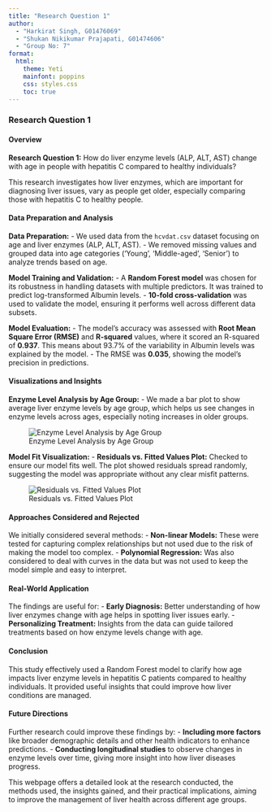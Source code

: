 ```yaml
---
title: "Research Question 1"
author: 
  - "Harkirat Singh, G01476069"
  - "Shukan Nikikumar Prajapati, G01474606"
  - "Group No: 7"
format: 
  html:
    theme: Yeti
    mainfont: poppins
    css: styles.css
    toc: true
---
```


### Research Question 1

#### Overview

**Research Question 1:** How do liver enzyme levels (ALP, ALT, AST) change with age in people with hepatitis C compared to healthy individuals?

This research investigates how liver enzymes, which are important for diagnosing liver issues, vary as people get older, especially comparing those with hepatitis C to healthy people.

#### Data Preparation and Analysis

**Data Preparation:** - We used data from the `hcvdat.csv` dataset focusing on age and liver enzymes (ALP, ALT, AST). - We removed missing values and grouped data into age categories ('Young', 'Middle-aged', 'Senior') to analyze trends based on age.

**Model Training and Validation:** - A **Random Forest model** was chosen for its robustness in handling datasets with multiple predictors. It was trained to predict log-transformed Albumin levels. - **10-fold cross-validation** was used to validate the model, ensuring it performs well across different data subsets.

**Model Evaluation:** - The model's accuracy was assessed with **Root Mean Square Error (RMSE)** and **R-squared** values, where it scored an R-squared of **0.937**. This means about 93.7% of the variability in Albumin levels was explained by the model. - The RMSE was **0.035**, showing the model's precision in predictions.

#### Visualizations and Insights

**Enzyme Level Analysis by Age Group:** - We made a bar plot to show average liver enzyme levels by age group, which helps us see changes in enzyme levels across ages, especially noting increases in older groups.

![Enzyme Level Analysis by Age Group](RQ1-2.png)

**Model Fit Visualization:** - **Residuals vs. Fitted Values Plot:** Checked to ensure our model fits well. The plot showed residuals spread randomly, suggesting the model was appropriate without any clear misfit patterns.

![Residuals vs. Fitted Values Plot](RQ1-3.png)

#### Approaches Considered and Rejected

We initially considered several methods: - **Non-linear Models:** These were tested for capturing complex relationships but not used due to the risk of making the model too complex. - **Polynomial Regression:** Was also considered to deal with curves in the data but was not used to keep the model simple and easy to interpret.

#### Real-World Application

The findings are useful for: - **Early Diagnosis:** Better understanding of how liver enzymes change with age helps in spotting liver issues early. - **Personalizing Treatment:** Insights from the data can guide tailored treatments based on how enzyme levels change with age.

#### Conclusion

This study effectively used a Random Forest model to clarify how age impacts liver enzyme levels in hepatitis C patients compared to healthy individuals. It provided useful insights that could improve how liver conditions are managed.

#### Future Directions

Further research could improve these findings by: - **Including more factors** like broader demographic details and other health indicators to enhance predictions. - **Conducting longitudinal studies** to observe changes in enzyme levels over time, giving more insight into how liver diseases progress.

This webpage offers a detailed look at the research conducted, the methods used, the insights gained, and their practical implications, aiming to improve the management of liver health across different age groups.
